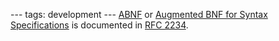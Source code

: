 ---
tags: development
---
[[ABNF]] or [[Augmented BNF for Syntax Specifications]] is documented in [[RFC 2234]].
